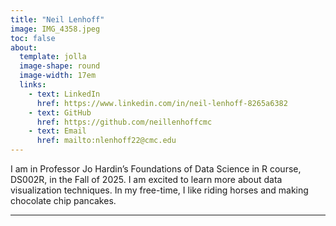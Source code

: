 ```yaml
---
title: "Neil Lenhoff"
image: IMG_4358.jpeg
toc: false
about: 
  template: jolla
  image-shape: round
  image-width: 17em
  links:
    - text: LinkedIn
      href: https://www.linkedin.com/in/neil-lenhoff-8265a6382
    - text: GitHub
      href: https://github.com/neillenhoffcmc
    - text: Email
      href: mailto:nlenhoff22@cmc.edu
---
```

  
I am in Professor Jo Hardin's Foundations of Data Science in R course, DS002R, in the Fall of 2025. I am excited to learn more about data visualization techniques. In my free-time, I like riding horses and making chocolate chip pancakes. <p style = "font-size: 8px;">
---

```{}
```
